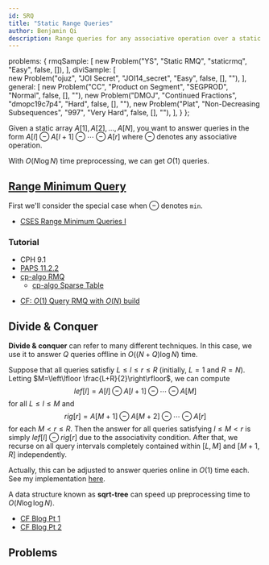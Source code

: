 ```yaml
---
id: SRQ
title: "Static Range Queries"
author: Benjamin Qi
description: Range queries for any associative operation over a static array.
---
```


  problems: {
    rmqSample: [
      new Problem("YS", "Static RMQ", "staticrmq", "Easy", false, []),
    ],
    diviSample: [      
      new Problem("ojuz", "JOI Secret", "JOI14_secret", "Easy", false, [], ""),
    ],
    general: [
      new Problem("CC", "Product on Segment", "SEGPROD", "Normal", false, [], ""),
      new Problem("DMOJ", "Continued Fractions", "dmopc19c7p4", "Hard", false, [], ""),
      new Problem("Plat", "Non-Decreasing Subsequences", "997", "Very Hard", false, [], ""),
    ],
  }
};

Given a static array $A[1],A[2],\ldots,A[N]$, you want to answer queries in the form $A[l]\ominus A[l+1]\ominus \cdots \ominus A[r]$ where $\ominus$ denotes any associative operation.

With $O(N\log N)$ time preprocessing, we can get $O(1)$ queries.

## [Range Minimum Query](https://en.wikipedia.org/wiki/Range_minimum_query)

<problems-list problems={metadata.problems.rmqSample} />

First we'll consider the special case when $\ominus$ denotes `min`. 

- [CSES Range Minimum Queries I](https://cses.fi/problemset/task/1647)

### Tutorial

 - CPH 9.1
 - [PAPS 11.2.2](https://www.csc.kth.se/~jsannemo/slask/main.pdf)
 - [cp-algo RMQ](https://cp-algorithms.com/sequences/rmq.html)
   - [cp-algo Sparse Table](https://cp-algorithms.com/data_structures/sparse-table.html)

<optional-content title="Preprocessing in O(N) Time">

 - [CF: $O(1)$ Query RMQ with $O(N)$ build](https://codeforces.com/blog/entry/78931)
 
</optional-content>

## Divide & Conquer

<problems-list problems={metadata.problems.diviSample} />

**Divide & conquer** can refer to many different techniques. In this case, we use it to answer $Q$ queries offline in $O((N+Q)\log N)$ time. 

Suppose that all queries satisfiy $L\le l\le r\le R$ (initially, $L=1$ and $R=N$). Letting $M=\left\lfloor \frac{L+R}{2}\right\rfloor$, we can compute 
$$
lef[l]=A[l]\ominus A[l+1]\ominus \cdots \ominus A[M]
$$ 
for all $L\le l\le M$ and 
$$
rig[r]=A[M+1]\ominus A[M+2] \ominus \cdots\ominus A[r]
$$ 
for each $M< r\le R$. Then the answer for all queries satisfying $l\le M< r$ is simply $lef[l]\ominus rig[r]$ due to the associativity condition. After that, we recurse on all query intervals completely contained within $[L,M]$ and $[M+1,R]$ independently.

Actually, this can be adjusted to answer queries online in $O(1)$ time each. See my implementation [here](https://github.com/bqi343/USACO/blob/master/Implementations/content/data-structures/Static%20Range%20Queries%20(9.1)/RangeQuery.h).

<optional-content title="Faster Preprocessing">

A data structure known as **sqrt-tree** can speed up preprocessing time to $O(N\log \log N)$.

 - [CF Blog Pt 1](http://codeforces.com/blog/entry/57046)
 - [CF Blog Pt 2](http://codeforces.com/blog/entry/59092)

</optional-content>

## Problems


<problems-list problems={metadata.problems.general} />